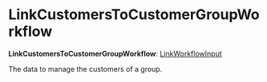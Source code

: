 
# LinkCustomersToCustomerGroupWorkflow

 **LinkCustomersToCustomerGroupWorkflow**: [LinkWorkflowInput](../../../types/CommonTypes/types/types.CommonTypes.LinkWorkflowInput/page.mdx)

The data to manage the customers of a group.
